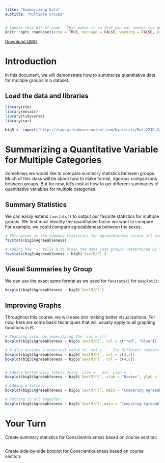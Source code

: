 ```yaml
---
title: "Summarizing Data"
subtitle: "Multiple Groups"
---
```

```r
# Ignore this bit of code.  This makes it so that you can render the qmd file even when there are errors in your code.
knitr::opts_chunk$set(echo = TRUE, message = FALSE, warning = FALSE, error = TRUE)
```
<a href="https://raw.githubusercontent.com/byuistats/Math221D_Course/main/Downloads/Workbooks/Summarizing_Data_Multiple_Groups.qmd" download="Summarizing_Data_Multiple_Groups.qmd" type="text/markdown" download class="button-download">
    Download QMD
</a>

# Introduction

In this document, we will demonstrate how to summarize quantitative data for multiple groups in a dataset.  

## Load the data and libraries
```r

library(rio)
library(mosaic)
library(tidyverse)
library(car)

big5 <- import('https://raw.githubusercontent.com/byuistats/Math221D_Cannon/master/Data/All_class_combined_personality_data.csv')


```

# Summarizing a Quantitative Variable for Multiple Categories

Sometimes we would like to compare summary statistics between groups.  Much of this class will be about how to make formal, rigorous comparisons between groups. But for now, let's look at how to get different summaries of quantitative variables for multiple categories.

## Summary Statistics

We can easily extend `favstats()` to output our favorite statistics for multiple groups.  We first must identify the quantitative factor we want to compare.  For example, we could compare agreeableness between the sexes.

```r

# This gives us the summary statistics for Agreeableness across all groups
favstats(big5$Agreeableness)

# Adding the '~' tells R to break the data into groups (determined by the right side of the '~') and calculate the means of the variable on the left
favstats(big5$Agreeableness ~ big5$`Sex(M/F)`)


```

## Visual Summaries by Group

We can use the exact same format as we used for `favstats()` for `boxplot()`:

```r

boxplot(big5$Agreeableness ~ big5$`Sex(M/F)`)

```

## Improving Graphs

Throughout this course, we will ease into making better visualizations.  For now, here are some basic techniques that will usually apply to all graphing functions in R:

```r

# Changing color by sepecifying the `col = c()`
boxplot(big5$Agreeableness ~ big5$`Sex(M/F)`, col = c("red", "blue"))

# R also assigns a numerical value to `col = `.  Try different numbers
boxplot(big5$Agreeableness ~ big5$`Sex(M/F)`, col = c(2,3))
boxplot(big5$Agreeableness ~ big5$`Sex(M/F)`, col = c(4,6))


# Adding better axis labels using `xlab = ` and `ylab = `:
boxplot(big5$Agreeableness ~ big5$`Sex(M/F)`, xlab = "Biosex", ylab = "Trait Agreeableness")

# Adding a title:
boxplot(big5$Agreeableness ~ big5$`Sex(M/F)`, main = "Comparing Agreeableness by Biosex")

# Putting it all together:
boxplot(big5$Agreeableness ~ big5$`Sex(M/F)`,main = "Comparing Agreeableness by Biosex", xlab = "Biosex", ylab = "Trait Agreeableness", col = c(3, 4))


```


# Your Turn

Create summary statistics for Conscientiousness based on course section:

```r


```


Create side-by-side boxplot for Conscientiousness based on course section:

```r



```




